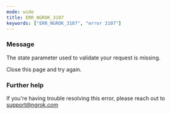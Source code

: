 ```yaml
---
mode: wide
title: ERR_NGROK_3107
keywords: ["ERR_NGROK_3107", "error 3107"]
---
```


### Message

The state parameter used to validate your request is missing.

Close this page and try again.

### Further help

If you're having trouble resolving this error, please reach out to [support@ngrok.com](mailto:support@ngrok.com?subject=Help%20with%20ERR_NGROK_3107)

